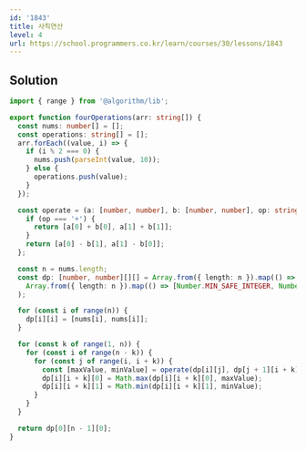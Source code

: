 ```yaml
---
id: '1843'
title: 사칙연산
level: 4
url: https://school.programmers.co.kr/learn/courses/30/lessons/1843
---
```


## Solution

```typescript filename="solution.ts" copy
import { range } from '@algorithm/lib';

export function fourOperations(arr: string[]) {
  const nums: number[] = [];
  const operations: string[] = [];
  arr.forEach((value, i) => {
    if (i % 2 === 0) {
      nums.push(parseInt(value, 10));
    } else {
      operations.push(value);
    }
  });

  const operate = (a: [number, number], b: [number, number], op: string): [number, number] => {
    if (op === '+') {
      return [a[0] + b[0], a[1] + b[1]];
    }
    return [a[0] - b[1], a[1] - b[0]];
  };

  const n = nums.length;
  const dp: [number, number][][] = Array.from({ length: n }).map(() =>
    Array.from({ length: n }).map(() => [Number.MIN_SAFE_INTEGER, Number.MAX_SAFE_INTEGER]),
  );

  for (const i of range(n)) {
    dp[i][i] = [nums[i], nums[i]];
  }

  for (const k of range(1, n)) {
    for (const i of range(n - k)) {
      for (const j of range(i, i + k)) {
        const [maxValue, minValue] = operate(dp[i][j], dp[j + 1][i + k], operations[j]);
        dp[i][i + k][0] = Math.max(dp[i][i + k][0], maxValue);
        dp[i][i + k][1] = Math.min(dp[i][i + k][1], minValue);
      }
    }
  }

  return dp[0][n - 1][0];
}
```
